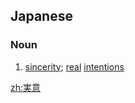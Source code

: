 ==Japanese==
{{ja-kanjitab|じつ|い|yomi=on}}

===Noun===
{{ja-noun|じつい}}
# [[sincerity]]; [[real]] [[intention]]s

[[zh:実意]]